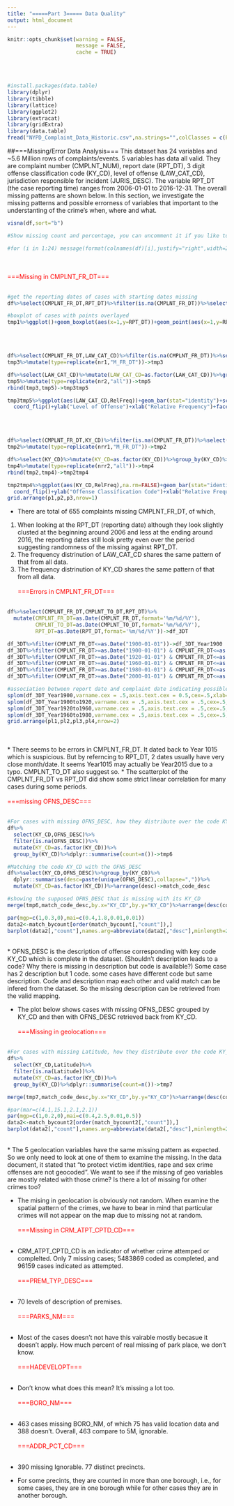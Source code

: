 ```yaml
---
title: "=====Part 3===== Data Quality"
output: html_document
---
```


```r
knitr::opts_chunk$set(warning = FALSE,
                      message = FALSE, 
                      cache = TRUE)
```
\
\
```r
#install.packages(data.table)
library(dplyr)
library(tibble)
library(lattice)
library(ggplot2)
library(extracat)
library(gridExtra)
library(data.table)
fread("NYPD_Complaint_Data_Historic.csv",na.strings="",colClasses = c(PARKS_NM="c",HADEVELOPT="c"))->df
```
##===Missing/Error Data Analysis===
This dataset has 24 variables and ~5.6 Million rows of complaints/events. 5 variables has data all valid. They are complaint number (CMPLNT_NUM),  report date (RPT_DT), 3 digit offense classification code (KY_CD), level of offense (LAW_CAT_CD), jurisdiction responsible for incident (JURIS_DESC). The variable RPT_DT (the case reporting time) ranges from 2006-01-01 to 2016-12-31. The overall missing patterns are shown below. In this section, we investigate the missing patterns and possible errorness of variables that important to the understanting of the crime's when, where and what. 
\
```r
visna(df,sort="b")

#Show missing count and percentage, you can uncomment it if you like to see the statistics.

#for (i in 1:24) message(format(colnames(df)[i],justify="right",width=20),"\t",format(sum(is.na(dplyr::select(df,i))),digits=7),"\t",sum(is.na(dplyr::select(df,i)))*100/nrow(df))
```
\
\
<span style="color:red">===Missing in CMPLNT_FR_DT===</span>
\
\
```r
#get the reporting dates of cases with starting dates missing
df%>%select(CMPLNT_FR_DT,RPT_DT)%>%filter(is.na(CMPLNT_FR_DT))%>%select(RPT_DT)%>%mutate(RPT_DT=as.Date(RPT_DT,format='%m/%d/%Y'))->tmp1

#boxplot of cases with points overlayed
tmp1%>%ggplot()+geom_boxplot(aes(x=1,y=RPT_DT))+geom_point(aes(x=1,y=RPT_DT),alpha=0.1)->p1
```
\
\
```r
df%>%select(CMPLNT_FR_DT,LAW_CAT_CD)%>%filter(is.na(CMPLNT_FR_DT))%>%select(LAW_CAT_CD)%>%mutate(LAW_CAT_CD=as.factor(LAW_CAT_CD))%>%group_by(LAW_CAT_CD)%>%dplyr::summarise(count=n())%>%mutate(RelFreq = count/sum(count))->tmp3; nr1=nrow(tmp3)
tmp3%>%mutate(type=replicate(nr1,"M_FR_DT"))->tmp3

df%>%select(LAW_CAT_CD)%>%mutate(LAW_CAT_CD=as.factor(LAW_CAT_CD))%>%group_by(LAW_CAT_CD)%>%dplyr::summarise(count=n())%>%mutate(RelFreq = count/sum(count))->tmp5; nr2=nrow(tmp5)
tmp5%>%mutate(type=replicate(nr2,"all"))->tmp5
rbind(tmp3,tmp5)->tmp3tmp5

tmp3tmp5%>%ggplot(aes(LAW_CAT_CD,RelFreq))+geom_bar(stat="identity")+scale_x_discrete(label=abbreviate)+
  coord_flip()+ylab("Level of Offense")+xlab("Relative Frequency")+facet_wrap(~type)->p2
```
\
\
```r
df%>%select(CMPLNT_FR_DT,KY_CD)%>%filter(is.na(CMPLNT_FR_DT))%>%select(KY_CD)%>%mutate(KY_CD=as.factor(KY_CD))%>%group_by(KY_CD)%>%dplyr::summarise(count=n())%>%mutate(RelFreq = count/sum(count))->tmp2; nrr1=nrow(tmp2)
tmp2%>%mutate(type=replicate(nrr1,"M_FR_DT"))->tmp2

df%>%select(KY_CD)%>%mutate(KY_CD=as.factor(KY_CD))%>%group_by(KY_CD)%>%dplyr::summarise(count=n())%>%mutate(RelFreq = count/sum(count))->tmp4; nrr2=nrow(tmp4)
tmp4%>%mutate(type=replicate(nrr2,"all"))->tmp4
rbind(tmp2,tmp4)->tmp2tmp4

tmp2tmp4%>%ggplot(aes(KY_CD,RelFreq),na.rm=FALSE)+geom_bar(stat="identity")+theme(text = element_text(size=5))+
  coord_flip()+ylab("Offense Classification Code")+xlab("Relative Frequency")+facet_wrap(~type)->p3
grid.arrange(p1,p2,p3,nrow=1)
```


* There are total of 655 complaints missing CMPLNT_FR_DT, of which, 
1. When looking at the RPT_DT (reporting date) although they look slightly clusted at the beginning around 2006 and less at the ending around 2016, the reporting dates still look pretty even over the period suggesting randomness of the missing against RPT_DT.
2. The frequency distrinution of LAW_CAT_CD shares the same pattern of that from all data.
3. The frequency distrinution of KY_CD shares the same pattern of that from all data.
\
\
<span style="color:red">===Errors in CMPLNT_FR_DT===</span>
\
\
```r
df%>%select(CMPLNT_FR_DT,CMPLNT_TO_DT,RPT_DT)%>%
  mutate(CMPLNT_FR_DT=as.Date(CMPLNT_FR_DT,format='%m/%d/%Y'),
         CMPLNT_TO_DT=as.Date(CMPLNT_TO_DT,format='%m/%d/%Y'),
         RPT_DT=as.Date(RPT_DT,format='%m/%d/%Y'))->df_3DT

df_3DT%>%filter(CMPLNT_FR_DT<=as.Date("1900-01-01"))->df_3DT_Year1900  
df_3DT%>%filter(CMPLNT_FR_DT>=as.Date("1900-01-01") & CMPLNT_FR_DT<=as.Date("1920-01-01"))->df_3DT_Year1900to1920
df_3DT%>%filter(CMPLNT_FR_DT>=as.Date("1920-01-01") & CMPLNT_FR_DT<=as.Date("1960-01-01"))->df_3DT_Year1920to1960
df_3DT%>%filter(CMPLNT_FR_DT>=as.Date("1960-01-01") & CMPLNT_FR_DT<=as.Date("1980-01-01"))->df_3DT_Year1960to1980
df_3DT%>%filter(CMPLNT_FR_DT>=as.Date("1980-01-01") & CMPLNT_FR_DT<=as.Date("2000-01-01"))->df_3DT_Year1980to2000
df_3DT%>%filter(CMPLNT_FR_DT>=as.Date("2000-01-01") & CMPLNT_FR_DT<=as.Date("2006-01-01"))->df_3DT_Year2000to2006
```

```r
#association between report date and complaint date indicating possible typo in recording the data
splom(df_3DT_Year1900,varname.cex = .5,axis.text.cex = 0.5,cex=.5,xlab=NULL)->pl1
splom(df_3DT_Year1900to1920,varname.cex = .5,axis.text.cex = .5,cex=.5,xlab=NULL)->pl2
splom(df_3DT_Year1920to1960,varname.cex = .5,axis.text.cex = .5,cex=.5,xlab=NULL)->pl3
splom(df_3DT_Year1960to1980,varname.cex = .5,axis.text.cex = .5,cex=.5,xlab=NULL)->pl4
grid.arrange(pl1,pl2,pl3,pl4,nrow=2)
```
\
\
* There seems to be errors in CMPLNT_FR_DT. It dated back to Year 1015 which is suspicious. But by referncing to RPT_DT, 2 dates usually have very close month/date. It seems Year1015 may actually be Year2015 due to a typo. CMPLNT_TO_DT also suggest so.
* The scatterplot of the CMPLNT_FR_DT vs RPT_DT did show some strict linear correlation for many cases during some periods.
\
\
<span style="color:red">===missing OFNS_DESC===</span>
\
\
```r
#For cases with missing OFNS_DESC, how they distribute over the code KY_CD
df%>%
  select(KY_CD,OFNS_DESC)%>%
  filter(is.na(OFNS_DESC))%>%
  mutate(KY_CD=as.factor(KY_CD))%>%
  group_by(KY_CD)%>%dplyr::summarise(count=n())->tmp6

#Matching the code KY_CD with the OFNS_DESC
df%>%select(KY_CD,OFNS_DESC)%>%group_by(KY_CD)%>%
  dplyr::summarise(desc=paste(unique(OFNS_DESC),collapse=","))%>%
  mutate(KY_CD=as.factor(KY_CD))%>%arrange(desc)->match_code_desc

#showing the supposed OFNS_DESC that is missing with its KY_CD
merge(tmp6,match_code_desc,by.x="KY_CD",by.y="KY_CD")%>%arrange(desc(count))->match_bycount

par(mgp=c(1,0.3,0),mai=c(0.4,1.8,0.01,0.01))
data2<-match_bycount[order(match_bycount[,"count"]),]
barplot(data2[,"count"],names.arg=abbreviate(data2[,"desc"],minlength=20),cex.names = 0.6,cex.axis=0.7,cex.lab=0.8,horiz=TRUE,xlim=c(0,17500),las=1,xlab="Count")
```
\
* OFNS_DESC is the description of offense corresponding with key code KY_CD which is complete in the dataset. (Shouldn't description leads to a code? Why there is missing in description but code is available?) Some case has 2 description but 1 code. some cases have different code but same description. Code and description map each other and valid match can be infered from the dataset. So the missing description can be retrieved from the valid mapping. 

* The plot below shows cases with missing OFNS_DESC grouped by KY_CD and then with OFNS_DESC retrieved back from KY_CD.
\
\
<span style="color:red">===Missing in geolocation===</span>
\
\
```r
#For cases with missing Latitude, how they distribute over the code KY_CD
df%>%
  select(KY_CD,Latitude)%>%
  filter(is.na(Latitude))%>%
  mutate(KY_CD=as.factor(KY_CD))%>%
  group_by(KY_CD)%>%dplyr::summarise(count=n())->tmp7

merge(tmp7,match_code_desc,by.x="KY_CD",by.y="KY_CD")%>%arrange(desc(count))->match_bycount2

#par(mar=c(4.1,15.1,2.1,2.1))
par(mgp=c(1,0.2,0),mai=c(0.4,2.5,0.01,0.5))
data2<-match_bycount2[order(match_bycount2[,"count"]),]
barplot(data2[,"count"],names.arg=abbreviate(data2[,"desc"],minlength=20),horiz=TRUE,cex.names = 0.4,cex.axis=0.7,cex.lab=0.8,xlim=c(0,50000),las=1,xlab="Count")
```
\
* The 5 geolocation variables have the same missing pattern as expected. So we only need to look at one of them to examine the missing. In the data document, it stated that "to protect victim identities, rape and sex crime offenses are not geocoded". We want to see if the missing of geo variables are mostly related with those crime? Is there a lot of missing for other crimes too?

* The mising in geolocation is obviously not random. When examine the spatial pattern of the crimes, we have to bear in mind that particular crimes will not appear on the map due to missing not at random. 
\
\
<span style="color:red">===Missing in CRM_ATPT_CPTD_CD===</span>
\
\
* CRM_ATPT_CPTD_CD is an indicator of whether crime attemped or complelted. Only 7 missing cases; 5483869 coded as completed, and 96159 cases indicated as attempted. 
\
\
<span style="color:red">===PREM_TYP_DESC===</span>
\
\
* 70 levels of description of premises.
\
\
<span style="color:red">===PARKS_NM===</span>
\
\
* Most of the cases doesn't not have this vairable mostly becasue it doesn't apply. How much percent of real missing of park place, we don't know.
\
\
<span style="color:red">===HADEVELOPT===</span>
\
\
* Don't know what does this mean? It's missing a lot too.
\
\
<span style="color:red">===BORO_NM===</span>
\
\
* 463 cases missing BORO_NM, of which 75 has valid location data and 388 doesn't. Overall, 463 compare to 5M, ignorable.
\
\
<span style="color:red">===ADDR_PCT_CD===</span>
\
\
* 390 missing Ignorable. 77 distinct precincts.

* For some precints, they are counted in more than one borough, i.e., for some cases, they are in one borough while for other cases they are in another borough.
\
\
    